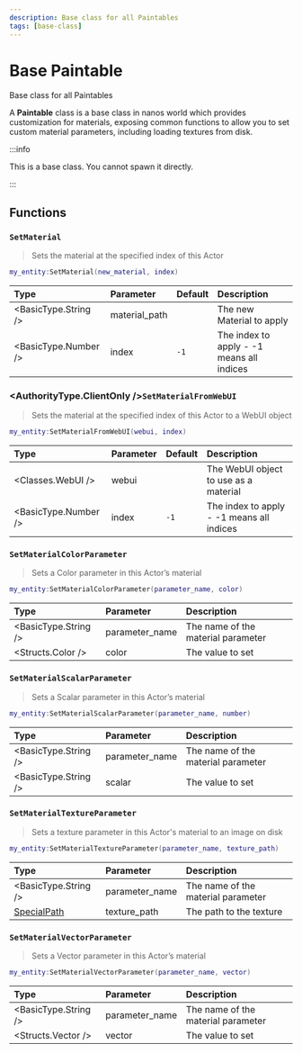 ```yaml
---
description: Base class for all Paintables
tags: [base-class]
---
```


# Base Paintable

Base class for all Paintables


A **Paintable** class is a base class in nanos world which provides customization for materials, exposing common functions to allow you to set custom material parameters, including loading textures from disk.

:::info

This is a base class. You cannot spawn it directly.

:::

## Functions


<BasePaintableFunctions hidden_reference={true} />

### `SetMaterial`

> Sets the material at the specified index of this Actor

```lua
my_entity:SetMaterial(new_material, index)
```

| Type | Parameter | Default | Description |
| :--- | :--- | :--- | :--- |
| <BasicType.String /> | material_path | | The new Material to apply |
| <BasicType.Number /> | index | `-1` | The index to apply - -1 means all indices |

### <AuthorityType.ClientOnly />`SetMaterialFromWebUI`

> Sets the material at the specified index of this Actor to a WebUI object

```lua
my_entity:SetMaterialFromWebUI(webui, index)
```

| Type | Parameter | Default | Description |
| :--- | :--- | :--- | :--- |
| <Classes.WebUI /> | webui | | The WebUI object to use as a material |
| <BasicType.Number /> | index | `-1` | The index to apply - -1 means all indices |

### `SetMaterialColorParameter`

> Sets a Color parameter in this Actor’s material


```lua
my_entity:SetMaterialColorParameter(parameter_name, color)
```

| Type | Parameter | Description |
| :--- | :--- | :--- |
| <BasicType.String /> | parameter_name | The name of the material parameter |
| <Structs.Color /> | color | The value to set |

### `SetMaterialScalarParameter`

> Sets a Scalar parameter in this Actor’s material


```lua
my_entity:SetMaterialScalarParameter(parameter_name, number)
```

| Type | Parameter | Description |
| :--- | :--- | :--- |
| <BasicType.String /> | parameter\_name | The name of the material parameter |
| <BasicType.String /> | scalar | The value to set |

### `SetMaterialTextureParameter`

> Sets a texture parameter in this Actor's material to an image on disk


```lua
my_entity:SetMaterialTextureParameter(parameter_name, texture_path)
```

| Type | Parameter | Description |
| :--- | :--- | :--- |
| <BasicType.String /> | parameter\_name | The name of the material parameter |
| [SpecialPath](./scripting-reference/glossary/basic-types.md#specialpath) | texture\_path | The path to the texture |

### `SetMaterialVectorParameter`

> Sets a Vector parameter in this Actor’s material


```lua
my_entity:SetMaterialVectorParameter(parameter_name, vector)
```

| Type | Parameter | Description |
| :--- | :--- | :--- |
| <BasicType.String /> | parameter\_name | The name of the material parameter |
| <Structs.Vector /> | vector | The value to set |
